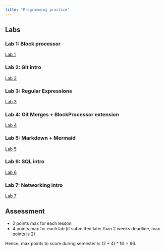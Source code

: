 ```yaml
---
title: "Programming practice"
---
```


## Labs

### Lab 1: Block processor
[Lab 1](./lab1.qmd)

### Lab 2: Git intro
[Lab 2](./lab2.qmd)

### Lab 3: Regular Expressions
[Lab 3](./lab3.qmd)

### Lab 4: Git Merges + BlockProcessor extension
[Lab 4](./lab4.qmd)

### Lab 5: Markdown + Mermaid
[Lab 5](./lab5.qmd)

### Lab 6: SQL intro
[Lab 6](./lab6.qmd)

### Lab 7: Networking intro
[Lab 7](./lab7.qmd)

## Assessment

- 2 points max for each lesson
- 4 points max for each lab (if submitted later than 2 weeks deadline, max points is 2)

Hence, max points to score during semester is $(2+4)*16 = 96$.

